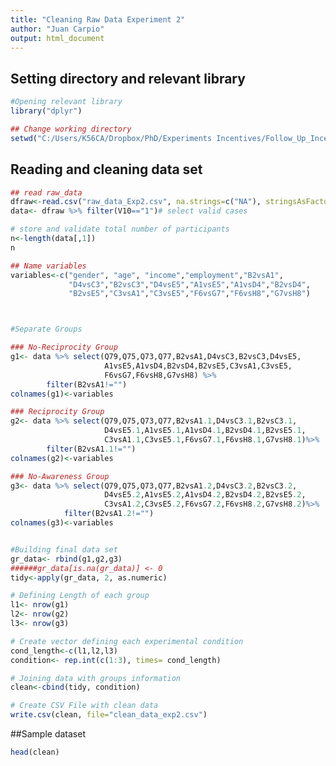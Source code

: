 ```yaml
---
title: "Cleaning Raw Data Experiment 2"
author: "Juan Carpio"
output: html_document
---
```



## Setting directory and relevant library
```r

#Opening relevant library
library("dplyr")

## Change working directory
setwd("C:/Users/K56CA/Dropbox/PhD/Experiments Incentives/Follow_Up_Incentives/incentives-repo")

```


## Reading and cleaning data set
```r

## read raw_data
dfraw<-read.csv("raw_data_Exp2.csv", na.strings=c("NA"), stringsAsFactors=FALSE)
data<- dfraw %>% filter(V10=="1")# select valid cases

# store and validate total number of participants
n<-length(data[,1])
n

## Name variables
variables<-c("gender", "age", "income","employment","B2vsA1",
             "D4vsC3","B2vsC3","D4vsE5","A1vsE5","A1vsD4","B2vsD4",
             "B2vsE5","C3vsA1","C3vsE5","F6vsG7","F6vsH8","G7vsH8")



#Separate Groups

### No-Reciprocity Group
g1<- data %>% select(Q79,Q75,Q73,Q77,B2vsA1,D4vsC3,B2vsC3,D4vsE5,
                     A1vsE5,A1vsD4,B2vsD4,B2vsE5,C3vsA1,C3vsE5,
                     F6vsG7,F6vsH8,G7vsH8) %>% 
        filter(B2vsA1!="")
colnames(g1)<-variables

### Reciprocity Group
g2<- data %>% select(Q79,Q75,Q73,Q77,B2vsA1.1,D4vsC3.1,B2vsC3.1,
                     D4vsE5.1,A1vsE5.1,A1vsD4.1,B2vsD4.1,B2vsE5.1,
                     C3vsA1.1,C3vsE5.1,F6vsG7.1,F6vsH8.1,G7vsH8.1)%>%
        filter(B2vsA1.1!="")
colnames(g2)<-variables

### No-Awareness Group
g3<- data %>% select(Q79,Q75,Q73,Q77,B2vsA1.2,D4vsC3.2,B2vsC3.2,
                     D4vsE5.2,A1vsE5.2,A1vsD4.2,B2vsD4.2,B2vsE5.2,
                     C3vsA1.2,C3vsE5.2,F6vsG7.2,F6vsH8.2,G7vsH8.2)%>%
            filter(B2vsA1.2!="")
colnames(g3)<-variables


#Building final data set
gr_data<- rbind(g1,g2,g3)
######gr_data[is.na(gr_data)] <- 0
tidy<-apply(gr_data, 2, as.numeric)

# Defining Length of each group
l1<- nrow(g1)
l2<- nrow(g2)
l3<- nrow(g3)

# Create vector defining each experimental condition
cond_length<-c(l1,l2,l3)
condition<- rep.int(c(1:3), times= cond_length)

# Joining data with groups information
clean<-cbind(tidy, condition)

# Create CSV File with clean data
write.csv(clean, file="clean_data_exp2.csv")

```

##Sample dataset
```r
head(clean)
```
